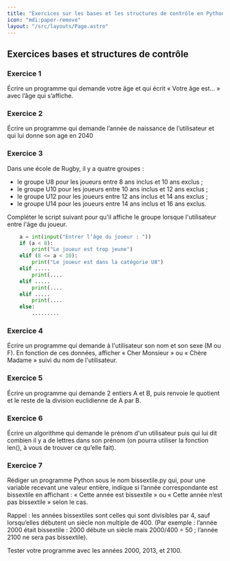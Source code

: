 ```yaml
---
title: "Exercices sur les bases et les structures de contrôle en Python"
icon: "mdi:paper-remove"
layout: "/src/layouts/Page.astro"
---
```


## Exercices bases et structures de contrôle

### Exercice 1

Écrire un programme qui demande votre âge et qui écrit « Votre âge est… » avec
l’âge qui s’affiche.

### Exercice 2

Écrire un programme qui demande l’année de naissance de l’utilisateur et qui
lui donne son age en 2040

### Exercice 3

Dans une école de Rugby, il y a quatre groupes :
- le groupe U8 pour les joueurs entre 8 ans inclus et 10 ans exclus ;
- le groupe U10 pour les joueurs entre 10 ans inclus et 12 ans exclus ;
- le groupe U12 pour les joueurs entre 12 ans inclus et 14 ans exclus ;
- le groupe U14 pour les joueurs entre 14 ans inclus et 16 ans exclus.

Compléter le script suivant pour qu'il affiche le groupe lorsque l'utilisateur
entre l'âge du joueur.

```py
    a = int(input("Entrer l’âge du joueur : "))
    if (a < 8):
        print("Le joueur est trop jeune")
    elif (8 <= a < 10):
        print("Le joueur est dans la catégorie U8")
    elif .....
        print(....
    elif .....
        print(....
    elif .....
        print(....
    else:
        .........
```

### Exercice 4

Écrire un programme qui demande à l'utilisateur son nom et son sexe (M ou F).
En fonction de ces données, afficher « Cher Monsieur » ou « Chère Madame »
suivi du nom de l'utilisateur.

### Exercice 5

Écrire un programme qui demande 2 entiers A et B, puis renvoie le quotient et
le reste de la division euclidienne de A par B.

### Exercice 6

Écrire un algorithme qui demande le prénom d'un utilisateur puis qui lui dit
combien il y a de lettres dans son prénom (on pourra utiliser la fonction
len(), à vous de trouver ce qu’elle fait).

### Exercice 7

Rédiger un programme Python sous le nom bissextile.py qui, pour une variable
recevant une valeur entière, indique si l’année correspondante est bissextile
en affichant : « Cette année est bissextile » ou « Cette année n’est pas
bissextile » selon le cas.

Rappel : les années bissextiles sont celles qui sont divisibles par 4, sauf
lorsqu’elles débutent un siècle non multiple de 400. (Par exemple : l’année
2000 était bissextile : 2000 débute un siècle mais 2000/400 = 50 ; l’année
2100 ne sera pas bissextile).

Tester votre programme avec les années 2000, 2013, et 2100.

